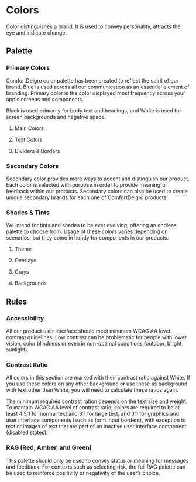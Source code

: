 
# Colors

Color distinguishes a brand. It is used to convey personality, attracts the eye and indicate change.

## Palette

### Primary Colors

ComfortDelgro color palette has been created to reflect the spirit of our brand. Blue is used across all our communication as an essential element of branding. Primary color is the color displayed most frequently across your app's screens and components.

Black is used primarily for body text and headings, and White is used for screen backgrounds and negative space.

1. Main Colors

<div className='flex flex-row mt-5'>
  <ColorBox color={theme.colors.cdgBlue} />
  <ColorBox color={theme.colors.typeHeading} />
  <ColorBox color={theme.colors.background} />
</div>

2. Text Colors

<div className='flex flex-row mt-5'>
  <ColorBox color={theme.colors.primaryText} />
  <ColorBox color={theme.colors.secondaryText} />
  <ColorBox color={theme.colors.disabledText} />
  <ColorBox color={theme.colors.whiteText} />
</div>

3. Dividers & Borders

<div className='flex flex-row mt-5'>
  <ColorBox color={theme.colors.divider} />
  <ColorBox color={theme.colors.border} />
  <ColorBox color={theme.colors.activeBorder} />
</div>

### Secondary Colors

Secondary color provides more ways to accent and distinguish our product. Each color is selected with purpose in order to provide meaningful feedback within our products. Secondary colors can also be used to create unique secondary brands for each one of ComfortDelgro products.

<div className='grid grid-rows-2 grid-cols-5 gap-0 mt-5 w-fit'>
  <ColorBox color={theme.colors.infoBg} />
  <ColorBox color={theme.colors.dangerBg} />
  <ColorBox color={theme.colors.successBg} />
  <ColorBox color={theme.colors.severeWarningBg} />
  <ColorBox color={theme.colors.warningBg} />

  <ColorBox color={theme.colors.info} />
  <ColorBox color={theme.colors.danger} />
  <ColorBox color={theme.colors.success} />
  <ColorBox color={theme.colors.severeWarning} />
  <ColorBox color={theme.colors.warning} />
</div>

### Shades & Tints

We intend for tints and shades to be ever evolving, offering an endless palette to choose from. Usage of these colors varies depending on scenarios, but they come in handy for components in our products.

1. Theme

<div className='grid grid-rows-2 grid-cols-4 gap-0 mt-5 w-fit'>
  <ColorBox color={theme.colors.cdgBlue10} />
  <ColorBox color={theme.colors.cdgBlue20} />
  <ColorBox color={theme.colors.cdgBlue40} />
  <ColorBox color={theme.colors.cdgBlue60} />
  <ColorBox color={theme.colors.cdgBlue80} />
  <ColorBox color={theme.colors.cdgBlue100} />
  <ColorBox color={theme.colors.cdgBlue120} />
  <ColorBox color={theme.colors.cdgBlue140} />
</div>

2. Overlays

<div className='flex flex-row mt-5'>
  <ColorBox color={theme.colors.overlayLight} />
  <ColorBox color={theme.colors.overlayDark} />
</div>

3. Grays

<div className='grid grid-rows-3 grid-cols-4 gap-0 mt-5 w-fit'>
  <ColorBox color={{token: 'white', value: '#FFFFFF'}} />
  <ColorBox color={theme.colors.gray10} />
  <ColorBox color={theme.colors.gray20} />
  <ColorBox color={theme.colors.gray30} />
  <ColorBox color={theme.colors.gray40} />
  <ColorBox color={theme.colors.gray50} />
  <ColorBox color={theme.colors.gray60} />
  <ColorBox color={theme.colors.gray70} />
  <ColorBox color={theme.colors.gray80} />
  <ColorBox color={theme.colors.gray90} />
  <ColorBox color={theme.colors.gray100} />
  <ColorBox color={theme.colors.gray110} />
</div>

4. Backgrounds

<div className='flex flex-row mt-5'>
  <ColorBox color={theme.colors.primaryBg} />
  <ColorBox color={theme.colors.secondaryBg} />
  <ColorBox color={theme.colors.darkerBg} />
</div>

## Rules

### Accessibility

All our product user interface should meet minimum WCAG AA level contrast guidelines. Low contrast can be problematic for people with lower vision, color blindness or even in non-optimal conditions (outdoor, bright sunlight).

### Contrast Ratio

All colors in this section are marked with their contrast ratio against White. If you use these colors on any other background or use these as background with text other than White, you will need to calculate these ratios again.

The minimum required contrast ration depends on the text size and weight. To mantain WCAG AA level of contrast ratio, colors are required to be at least 4.5:1 for normal text and 3:1 for large text, and 3:1 for graphics and user interface components (such as form input borders), with exception to text or images of text that are part of an inactive user interface component (disabled states).

### RAG (Red, Amber, and Green)

This palette should only be used to convey status or meaning for messages and feedback. For contexts such as selecting risk, the full RAG palette can be used to reinforce positivity or negativity of the user’s choice.
